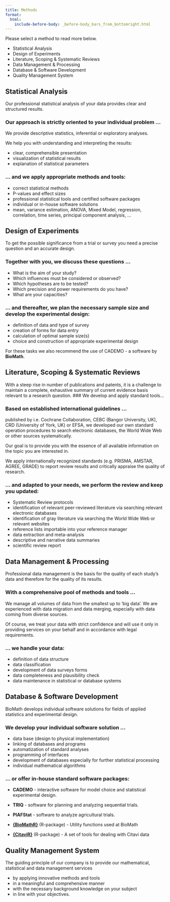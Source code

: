 ```yaml
---
title: Methods
format:
  html:
    include-before-body: _before-body_bars_from_bottomright.html
---
```


Please select a method to read more below.

<div class="services-container">
<ul class="services-list">
<li><a class="service-link" onclick="showPanel('panel_m1')">Statistical Analysis</a></li>
<li><a class="service-link" onclick="showPanel('panel_m2')">Design of Experiments</a></li>
<li><a class="service-link" onclick="showPanel('panel_m3')">Literature, Scoping & Systematic Reviews</a></li>
<li><a class="service-link" onclick="showPanel('panel_m4')">Data Management & Processing</a></li>
<li><a class="service-link" onclick="showPanel('panel_m5')">Database & Software Development</a></li>
<li><a class="service-link" onclick="showPanel('panel_m6')">Quality Management System</a></li>
</ul>
</div>

<!-- Rest der content-panels bleiben gleich -->

<!-- Statistical Analysis -->
<div id="panel_m1" class="content-panel">

## Statistical Analysis

Our professional statistical analysis of your data provides clear and structured results.

### Our approach is strictly oriented to your individual problem ...

We provide descriptive statistics, inferential or exploratory analyses.

We help you with understanding and interpreting the results:

- clear, comprehensible presentation
- visualization of statistical results
- explanation of statistical parameters

### ... and we apply appropriate methods and tools:

- correct statistical methods
- P-values and effect sizes
- professional statistical tools and certified software packages
- individual or in-house software solutions
- mean, variance estimation, ANOVA, Mixed Model, regression, correlation, time series, principal component analysis, ...

</div>

<!-- Design of Experiments -->
<div id="panel_m2" class="content-panel">
## Design of Experiments

To get the possible significance from a trial or survey you need a precise question and an accurate design.

### Together with you, we discuss these questions ...

- What is the aim of your study?
- Which influences must be considered or observed?
- Which hypotheses are to be tested?
- Which precision and power requirements do you have?
- What are your capacities?

### ... and thereafter, we plan the necessary sample size and develop the experimental design:

- definition of data and type of survey
- creation of forms for data entry
- calculation of optimal sample size(s)
- choice and construction of appropriate experimental design

For these tasks we also recommend the use of CADEMO - a software by **BioMath**.

</div>

<!-- Literature, Scoping & Systematic Reviews -->
<div id="panel_m3" class="content-panel">
## Literature, Scoping & Systematic Reviews

With a steep rise in number of publications and patents, it is a challenge to maintain a complete, exhaustive summary of current evidence basis relevant to a research question.
### We develop and apply standard tools...

### Based on established international guidelines ...

published by i.e. Cochrane Collaboration, CEBC (Bangor University, UK), CRD (University of York, UK) or EFSA, we developed our own standard operation procedures to search electronic databases, the World Wide Web or other sources systematically.

Our goal is to provide you with the essence of all available information on the topic you are interested in.

We apply internationally recognized standards (e.g. PRISMA, AMSTAR, AGREE, GRADE) to report review results and critically appraise the quality of research.

### ... and adapted to your needs, we perform the review and keep you updated:

- Systematic Review protocols
- identification of relevant peer-reviewed literature via searching relevant electronic databases
- identification of gray literature via searching the World Wide Web or relevant websites
- reference lists importable into your reference manager
- data extraction and meta-analysis
- descriptive and narrative data summaries
- scientific review report

</div>

<!-- Data Management & Processing -->
<div id="panel_m4" class="content-panel">
## Data Management & Processing

Professional data management is the basis for the quality of each study's data and therefore for the quality of its results.

### With a comprehensive pool of methods and tools ...

We manage all volumes of data from the smallest up to ‘big data’. We are experienced with data migration and data merging, especially with data coming from diverse sources.

Of course, we treat your data with strict confidence and will use it only in providing services on your behalf and in accordance with legal requirements.

### ... we handle your data:

- definition of data structure
- data classification
- development of data surveys forms
- data completeness and plausibility check
- data maintenance in statistical or database systems

</div>

<!-- Database & Software Development -->
<div id="panel_m5" class="content-panel">
## Database & Software Development

BioMath develops individual software solutions for fields of applied statistics and experimental design.

### We develop your individual software solution ...

- data base (design to physical implementation)
- linking of databases and programs
- automatization of standard analyses
- programming of interfaces
- development of databases especially for further statistical processing
- individual mathematical algorithms

### ... or offer in-house standard software packages:

- **CADEMO** - interactive software for model choice and statistical experimental design.
- **TRIQ** - software for planning and analyzing sequential trials.
- **PIAFStat** - software to analyze agricultural trials.

- [**{BioMathR}**](https://schmidtpaul.github.io/BioMathR/) (R-package) - Utility functions used at BioMath
- [**{CitaviR}**](https://schmidtpaul.github.io/CitaviR/) (R-package) - A set of tools for dealing with Citavi data

</div>

<!-- Quality Management System -->
<div id="panel_m6" class="content-panel">
## Quality Management System

The guiding principle of our company is to provide our mathematical, statistical and data management services

- by applying innovative methods and tools
- in a meaningful and comprehensive manner
- with the necessary background knowledge on your subject
- in line with your objectives.

</div>
</div>

<script>
function showPanel(panelId) {
  // Hide all panels
  document.querySelectorAll('.content-panel').forEach(panel => {
    panel.classList.remove('active');
  });
  
  // Remove active class from all links
  document.querySelectorAll('.service-link').forEach(link => {
    link.classList.remove('active');
  });
  
  // Show selected panel
  document.getElementById(panelId).classList.add('active');
  
  // Add active class to clicked link
  event.currentTarget.classList.add('active');
}

// Initialize with first panel and link active
showPanel('panel_m1');
document.querySelector('.service-link').classList.add('active');
</script>